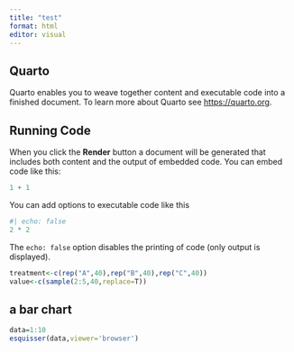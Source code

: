 ```yaml
---
title: "test"
format: html
editor: visual
---
```


## Quarto

Quarto enables you to weave together content and executable code into a finished document. To learn more about Quarto see <https://quarto.org>.

## Running Code

When you click the **Render** button a document will be generated that includes both content and the output of embedded code. You can embed code like this:

```r
1 + 1
```

You can add options to executable code like this

```r
#| echo: false
2 * 2
```

The `echo: false` option disables the printing of code (only output is displayed).

```r
treatment<-c(rep("A",40),rep("B",40),rep("C",40))
value<-c(sample(2:5,40,replace=T))
```

## a bar chart

```r
data=1:10
esquisser(data,viewer='browser')
```
